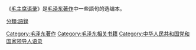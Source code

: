 《[[毛主席语录|毛主席语录]]》是[[毛泽东著作|毛泽东著作]]中一些語句的选编本。

[[Category:毛泽东著作|Category:毛泽东著作]]
[[Category:毛泽东相关书籍|Category:毛泽东相关书籍]]
[[Category:中华人民共和国党和国家领导人语录|Category:中华人民共和国党和国家领导人语录]]
[[分類:語錄|分類:語錄]]
